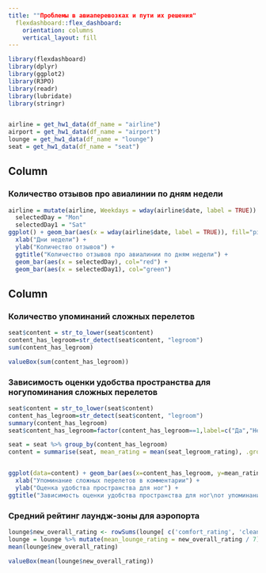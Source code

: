 ```yaml
---
title: ""Проблемы в авиаперевозках и пути их решения"
  flexdashboard::flex_dashboard:
    orientation: columns
    vertical_layout: fill
---
```


```r
library(flexdashboard)
library(dplyr)
library(ggplot2)
library(R3PO)
library(readr)
library(lubridate)
library(stringr)


airline = get_hw1_data(df_name = "airline")
airport = get_hw1_data(df_name = "airport")
lounge = get_hw1_data(df_name = "lounge")
seat = get_hw1_data(df_name = "seat")
```

Column {data-width=550}
-----------------------------------------------------------------------

### Количество отзывов про авиалинии по дням недели

```r
airline = mutate(airline, Weekdays = wday(airline$date, label = TRUE))
  selectedDay = "Mon"
  selectedDay1 = "Sat"
ggplot() + geom_bar(aes(x = wday(airline$date, label = TRUE)), fill="pink") + theme_light() +
  xlab("Дни недели") +
  ylab("Количество отзывов") +
  ggtitle("Количество отзывов про авиалинии по дням недели") + 
  geom_bar(aes(x = selectedDay), col="red") +
  geom_bar(aes(x = selectedDay1), col="green")
```

Column {data-width=450}
-----------------------------------------------------------------------

### Количество упоминаний сложных перелетов
```r
seat$content = str_to_lower(seat$content)
content_has_legroom=str_detect(seat$content, "legroom")
sum(content_has_legroom)

valueBox(sum(content_has_legroom))
```

### Зависимость оценки удобства пространства для ног\nот упоминания сложных перелетов

```r
seat$content = str_to_lower(seat$content)
content_has_legroom=str_detect(seat$content, "legroom")
summary(content_has_legroom)
seat$content_has_legroom=factor(content_has_legroom==1,label=c("Да","Нет"))

seat = seat %>% group_by(content_has_legroom)
content = summarise(seat, mean_rating = mean(seat_legroom_rating), .groups='drop')


ggplot(data=content) + geom_bar(aes(x=content_has_legroom, y=mean_rating), stat="identity", fill = "darkblue", color = "white", alpha = 0.6)  + theme_light() +
  xlab("Упоминание сложных перелетов в комментарии") +
  ylab("Оценка удобства пространства для ног") +
ggtitle("Зависимость оценки удобства пространства для ног\nот упоминания сложных перелетов")
```

### Средний рейтинг лаундж-зоны для аэропорта

```r
lounge$new_overall_rating <- rowSums(lounge[ c('comfort_rating', 'cleanliness_rating', 'bar_beverages_rating', 'catering_rating', 'washrooms_rating', 'wifi_connectivity_rating', 'staff_service_rating')], na.rm=TRUE)
lounge = lounge %>% mutate(mean_lounge_rating = new_overall_rating / 7)
mean(lounge$new_overall_rating)

valueBox(mean(lounge$new_overall_rating))
```